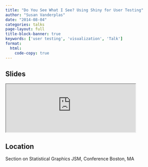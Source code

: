 ```yaml
---
title: "Do You See What I See? Using Shiny for User Testing"
author: "Susan Vanderplas"
date: "2014-08-04"
categories: talks
page-layout: full
title-block-banner: true
keywords: ['user testing', 'visualization', 'Talk']
format:
  html:
    code-copy: true
---
```

 
## Slides

<iframe src='https://srvanderplas.github.io/Presentation-Archive/JSM2014/UserTesting/UserTesting.html' height='auto' width='80%'>
                        </iframe>
## Location
Section on Statistical Graphics
JSM, Conference
Boston, MA
